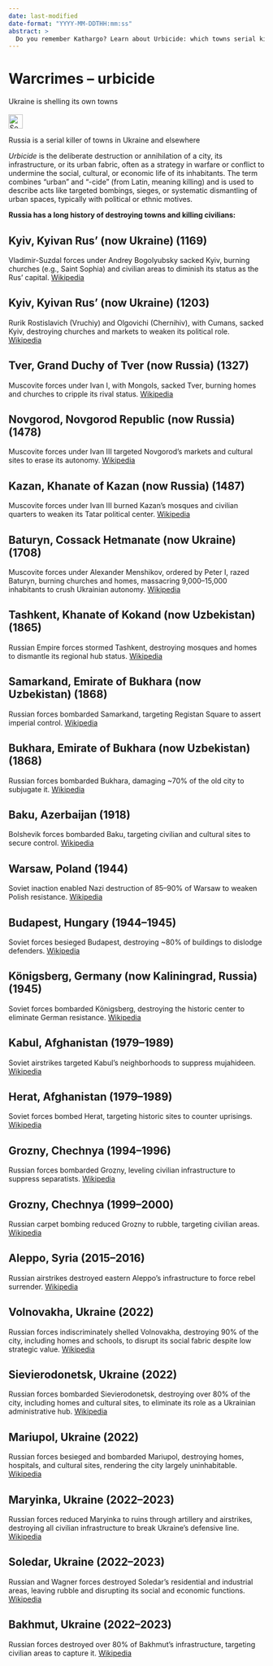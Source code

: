 ```yaml
---
date: last-modified
date-format: "YYYY-MM-DDTHH:mm:ss"
abstract: > 
  Do you remember Kathargo? Learn about Urbicide: which towns serial killer Russia destroyed.
---
```


# Warcrimes – urbicide {#sec-warcrimes-urbicide}

::: {.callout-caution title="Myth"}
Ukraine is shelling its own towns
[<br></br>![Search for topic in EUvsDisinfo](../all_common_img/EUvsDisinfo_400x240.jpg){height=2em}](https://euvsdisinfo.eu/disinformation-cases/?text=war%20(urbicide%7CMariupol%7CVolnovakha%7CSievierodonetsk%7CMaryinka%7CSoledar%7CBakhmut)&sort=relevance)
:::

::: {.callout-tip title="Truth"}
Russia is a serial killer of towns in Ukraine and elsewhere
:::


*Urbicide* is the deliberate destruction or annihilation of a city, its infrastructure, or its urban fabric, often as a strategy in warfare or conflict to undermine the social, cultural, or economic life of its inhabitants. The term combines "urban" and "-cide" (from Latin, meaning killing) and is used to describe acts like targeted bombings, sieges, or systematic dismantling of urban spaces, typically with political or ethnic motives. 


**Russia has a long history of destroying towns and killing civilians:**


## Kyiv, Kyivan Rus’ (now Ukraine) (1169)
  Vladimir-Suzdal forces under Andrey Bogolyubsky sacked Kyiv, burning churches (e.g., Saint Sophia) and civilian areas to diminish its status as the Rus’ capital. [Wikipedia](https://en.wikipedia.org/wiki/Kyiv)

## Kyiv, Kyivan Rus’ (now Ukraine) (1203)
  Rurik Rostislavich (Vruchiy) and Olgovichi (Chernihiv), with Cumans, sacked Kyiv, destroying churches and markets to weaken its political role. [Wikipedia](https://en.wikipedia.org/wiki/Kyiv)

## Tver, Grand Duchy of Tver (now Russia) (1327)  
  Muscovite forces under Ivan I, with Mongols, sacked Tver, burning homes and churches to cripple its rival status. [Wikipedia](https://en.wikipedia.org/wiki/Tver)

## Novgorod, Novgorod Republic (now Russia) (1478)  
  Muscovite forces under Ivan III targeted Novgorod’s markets and cultural sites to erase its autonomy. [Wikipedia](https://en.wikipedia.org/wiki/Novgorod_Republic)

## Kazan, Khanate of Kazan (now Russia) (1487)  
  Muscovite forces under Ivan III burned Kazan’s mosques and civilian quarters to weaken its Tatar political center. [Wikipedia](https://en.wikipedia.org/wiki/Kazan)

## Baturyn, Cossack Hetmanate (now Ukraine) (1708)  
  Muscovite forces under Alexander Menshikov, ordered by Peter I, razed Baturyn, burning churches and homes, massacring 9,000–15,000 inhabitants to crush Ukrainian autonomy. [Wikipedia](https://en.wikipedia.org/wiki/Baturyn)

## Tashkent, Khanate of Kokand (now Uzbekistan) (1865)  
  Russian Empire forces stormed Tashkent, destroying mosques and homes to dismantle its regional hub status. [Wikipedia](https://en.wikipedia.org/wiki/Tashkent)

## Samarkand, Emirate of Bukhara (now Uzbekistan) (1868)  
  Russian forces bombarded Samarkand, targeting Registan Square to assert imperial control. [Wikipedia](https://en.wikipedia.org/wiki/Samarkand)

## Bukhara, Emirate of Bukhara (now Uzbekistan) (1868)  
  Russian forces bombarded Bukhara, damaging ~70% of the old city to subjugate it. [Wikipedia](https://en.wikipedia.org/wiki/Bukhara)

## Baku, Azerbaijan (1918)  
  Bolshevik forces bombarded Baku, targeting civilian and cultural sites to secure control. [Wikipedia](https://en.wikipedia.org/wiki/Baku)

## Warsaw, Poland (1944)  
  Soviet inaction enabled Nazi destruction of 85–90% of Warsaw to weaken Polish resistance. [Wikipedia](https://en.wikipedia.org/wiki/Warsaw)

## Budapest, Hungary (1944–1945)  
  Soviet forces besieged Budapest, destroying ~80% of buildings to dislodge defenders. [Wikipedia](https://en.wikipedia.org/wiki/Budapest)

## Königsberg, Germany (now Kaliningrad, Russia) (1945)  
  Soviet forces bombarded Königsberg, destroying the historic center to eliminate German resistance. [Wikipedia](https://en.wikipedia.org/wiki/Kaliningrad)

## Kabul, Afghanistan (1979–1989)  
  Soviet airstrikes targeted Kabul’s neighborhoods to suppress mujahideen. [Wikipedia](https://en.wikipedia.org/wiki/Kabul)

## Herat, Afghanistan (1979–1989)  
  Soviet forces bombed Herat, targeting historic sites to counter uprisings. [Wikipedia](https://en.wikipedia.org/wiki/Herat)

## Grozny, Chechnya (1994–1996)  
  Russian forces bombarded Grozny, leveling civilian infrastructure to suppress separatists. [Wikipedia](https://en.wikipedia.org/wiki/Grozny)

## Grozny, Chechnya (1999–2000)  
  Russian carpet bombing reduced Grozny to rubble, targeting civilian areas. [Wikipedia](https://en.wikipedia.org/wiki/Grozny)

## Aleppo, Syria (2015–2016)  
  Russian airstrikes destroyed eastern Aleppo’s infrastructure to force rebel surrender. [Wikipedia](https://en.wikipedia.org/wiki/Aleppo)

## Volnovakha, Ukraine (2022)  
  Russian forces indiscriminately shelled Volnovakha, destroying 90% of the city, including homes and schools, to disrupt its social fabric despite low strategic value. [Wikipedia](https://en.wikipedia.org/wiki/Volnovakha)

## Sievierodonetsk, Ukraine (2022)  
  Russian forces bombarded Sievierodonetsk, destroying over 80% of the city, including homes and cultural sites, to eliminate its role as a Ukrainian administrative hub. [Wikipedia](https://en.wikipedia.org/wiki/Sievierodonetsk)

## Mariupol, Ukraine (2022)  
  Russian forces besieged and bombarded Mariupol, destroying homes, hospitals, and cultural sites, rendering the city largely uninhabitable. [Wikipedia](https://en.wikipedia.org/wiki/Mariupol)

## Maryinka, Ukraine (2022–2023)  
  Russian forces reduced Maryinka to ruins through artillery and airstrikes, destroying all civilian infrastructure to break Ukraine’s defensive line. [Wikipedia](https://en.wikipedia.org/wiki/Maryinka)

## Soledar, Ukraine (2022–2023)  
  Russian and Wagner forces destroyed Soledar’s residential and industrial areas, leaving rubble and disrupting its social and economic functions. [Wikipedia](https://en.wikipedia.org/wiki/Soledar)

## Bakhmut, Ukraine (2022–2023)  
  Russian forces destroyed over 80% of Bakhmut’s infrastructure, targeting civilian areas to capture it. [Wikipedia](https://en.wikipedia.org/wiki/Bakhmut)


